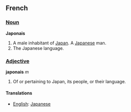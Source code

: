 ==French==

===[[Noun]]===
'''Japonais'''

#A male inhabitant of [[Japan]].  A [[Japanese]] man.
#The Japanese language.

===[[Adjective]]===
'''japonais''' ''m''

#Of or pertaining to Japan, its people, or their language.

====Translations====
*[[English]]: [[Japanese]]